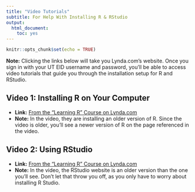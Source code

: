 ```yaml
---
title: "Video Tutorials"
subtitle: For Help With Installing R & RStudio
output: 
  html_document: 
    toc: yes
---
```


```r
knitr::opts_chunk$set(echo = TRUE)
```

**Note:** Clicking the links below will take you Lynda.com's website. Once you sign in with your UT EID username and password, you'll be able to access video tutorials that guide you through the installation setup for R and RStudio.

## Video 1: Installing R on Your Computer

  * **Link:** [From the "Learning R" Course on Lynda.com](https://www.lynda.com/R-tutorials/Installing-R-your-computer/120612/129820-4.html?org=utexas.edu)
  * **Note:** In the video, they are installing an older version of R. Since the video is older, you'll see a newer version of R on the page referenced in the video.  

## Video 2: Using RStudio

  * **Link:** [From the "Learning R" Course on Lynda.com](https://www.lynda.com/R-tutorials/Using-RStudio/120612/129821-4.html?org=utexas.edu)
  * **Note:** In the video, the RStudio website is an older version than the one you'll see. Don't let that throw you off, as you only have to worry about installing R Studio.  


